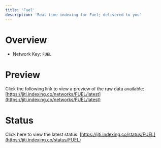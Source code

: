 ```yaml
---
title: 'Fuel'
description: 'Real time indexing for Fuel; delivered to you'
---
```


# Overview
- Network Key: `FUEL`

# Preview
Click the following link to view a preview of the raw data available: [https://jiti.indexing.co/networks/FUEL/latest](https://jiti.indexing.co/networks/FUEL/latest)

# Status
Click here to view the latest status: [https://jiti.indexing.co/status/FUEL](https://jiti.indexing.co/status/FUEL)
